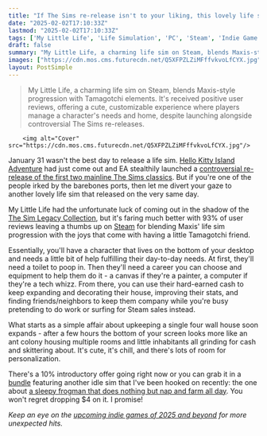 ```yaml
---
title: "If The Sims re-release isn't to your liking, this lovely life sim that lives on the bottom of your screen might fill the void"
date: "2025-02-02T17:10:33Z"
lastmod: "2025-02-02T17:10:33Z"
tags: ['My Little Life', 'Life Simulation', 'PC', 'Steam', 'Indie Game', 'Tamagotchi', 'The Sims']
draft: false
summary: "My Little Life, a charming life sim on Steam, blends Maxis-style progression with Tamagotchi elements.  It's received positive user reviews, offering a cute, customizable experience where players manage a character's needs and home, despite launching alongside controversial The Sims re-releases."
images: ["https://cdn.mos.cms.futurecdn.net/Q5XFPZLZiMFffvkvoLfCYX.jpg"]
layout: PostSimple
---
```

> My Little Life, a charming life sim on Steam, blends Maxis-style progression with Tamagotchi elements.  It's received positive user reviews, offering a cute, customizable experience where players manage a character's needs and home, despite launching alongside controversial The Sims re-releases.


        <img alt="Cover" src="https://cdn.mos.cms.futurecdn.net/Q5XFPZLZiMFffvkvoLfCYX.jpg"/>
        
January 31 wasn't the best day to release a life sim. [Hello Kitty Island Adventure](https://www.gamesradar.com/games/simulation/sanrio-animal-crossing-successor-hello-kitty-island-adventure-gets-off-to-a-strong-start-on-steam-and-a-lot-of-fans-are-making-the-same-19-year-old-south-park-reference/) had just come out and EA stealthily launched a [controversial re-release of the first two mainline The Sims classics](https://www.gamesradar.com/games/the-sims/the-sims-2s-long-awaited-comeback-meets-a-mixed-response-on-steam-thanks-to-a-barebones-port-suffering-prolific-crashes/). But if you're one of the people irked by the barebones ports, then let me divert your gaze to another lovely life sim that released on the very same day.

My Little Life had the unfortunate luck of coming out in the shadow of the [The Sim Legacy Collection](https://www.gamesradar.com/games/the-sims/the-sims-and-the-sims-2-are-finally-back-on-pc-with-all-dlc-included-but-even-at-usd40-these-arent-full-remasters/), but it's faring much better with 93% of user reviews leaving a thumbs up on [Steam](https://store.steampowered.com/app/2834600/My_Little_Life/) for blending Maxis' life sim progression with the joys that come with having a little Tamagotchi friend.

Essentially, you'll have a character that lives on the bottom of your desktop and needs a little bit of help fulfilling their day-to-day needs. At first, they'll need a toilet to poop in. Then they'll need a career you can choose and equipment to help them do it - a canvas if they're a painter, a computer if they're a tech whizz. From there, you can use their hard-earned cash to keep expanding and decorating their house, improving their stats, and finding friends/neighbors to keep them company while you're busy pretending to do work or surfing for Steam sales instead.

What starts as a simple affair about upkeeping a single four wall house soon expands - after a few hours the bottom of your screen looks more like an ant colony housing multiple rooms and little inhabitants all grinding for cash and skittering about. It's cute, it's chill, and there's lots of room for personalization.

There's a 10% introductory offer going right now or you can grab it in a [bundle](https://store.steampowered.com/bundle/49762/_My_Little_Life__Ropukas_Idle_Island/) featuring another idle sim that I've been hooked on recently: the one about [a sleepy frogman that does nothing but nap and farm all day](https://www.gamesradar.com/games/simulation/this-cozy-farming-sim-is-just-a-sleepy-frog-that-idly-grinds-on-your-desktop-all-day-and-its-the-best-usd4-ive-spent-in-ages/). You won't regret dropping $4 on it. I promise!

*Keep an eye on the *[<em>upcoming indie games of 2025 and beyond</em>](https://www.gamesradar.com/upcoming-indie-games/)* for more unexpected hits.*
        